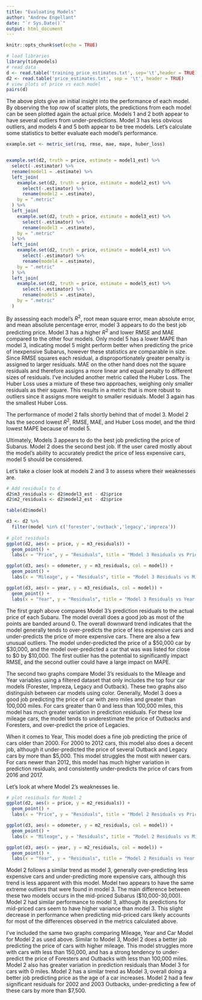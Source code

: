 ```yaml
---
title: "Evaluating Models"
author: "Andrew Engellant"
date: "`r Sys.Date()`"
output: html_document
---
```


```r
knitr::opts_chunk$set(echo = TRUE)
```

```r
# load libraries
library(tidymodels)
# read data
d <- read.table('training_price_estimates.txt', sep='\t',header = TRUE)
d2 <- read.table('price_estimates.txt', sep = '\t', header = TRUE)
# view plots of price vs each model
pairs(d)
```

The above plots give an initial insight into the performance of each model. By observing the top row of scatter plots, the predictions from each model can be seen plotted again the actual price. Models 1 and 2 both appear to have several outliers from under-predictions. Model 3 has less obvious outliers, and models 4 and 5 both appear to be tree models. Let's calculate some statistics to better evaluate each model's performance. 



```r
example.set <- metric_set(rsq, rmse, mae, mape, huber_loss)


example.set(d2, truth = price, estimate = model1_est) %>%
  select(-.estimator) %>%
  rename(model1 = .estimate) %>%
  left_join(
    example.set(d2, truth = price, estimate = model2_est) %>%
      select(-.estimator) %>%
      rename(model2 = .estimate),
    by = ".metric"
  ) %>%
  left_join(
    example.set(d2, truth = price, estimate = model3_est) %>%
      select(-.estimator) %>%
      rename(model3 = .estimate),
    by = ".metric"
  ) %>%
  left_join(
    example.set(d2, truth = price, estimate = model4_est) %>%
      select(-.estimator) %>%
      rename(model4 = .estimate),
    by = ".metric"
  ) %>%
  left_join(
    example.set(d2, truth = price, estimate = model5_est) %>%
      select(-.estimator) %>%
      rename(model5 = .estimate),
    by = ".metric"
  )
```

By assessing each model's $R^2$, root mean square error, mean absolute error, and mean absolute percentage error, model 3 appears to do the best job predicting price. Model 3 has a higher $R^2$ and lower RMSE and MAE compared to the other four models. Only model 5 has a lower MAPE than model 3, indicating model 5 might perform better when predicting the price of inexpensive Subarus, however these statistics are comparable in size. Since RMSE squares each residual, a disproportionately greater penalty is assigned to larger residuals. MAE on the other hand does not the square residuals and therefore assigns a more linear and equal penalty to different sizes of residuals. I've included another metric called the Huber Loss. The Huber Loss uses a mixture of these two approaches, weighing only smaller residuals as their square. This results in a metric that is more robust to outliers since it assigns more weight to smaller residuals. Model 3 again has the smallest Huber Loss. 

The performance of model 2 falls shortly behind that of model 3. Model 2 has the second lowest $R^2$, RMSE, MAE, and Huber Loss model, and the third lowest MAPE because of model 5. 

Ultimately, Models 3 appears to do the best job predicting the price of Subarus. Model 2 does the second best job. If the user cared mostly about the model's ability to accurately predict the price of less expensive cars, model 5 should be considered. 

Let's take a closer look at models 2 and 3 to assess where their weaknesses are.  


```r
# Add residuals to d
d2$m3_residuals <- d2$model3_est - d2$price
d2$m2_residuals <- d2$model2_est - d2$price

table(d2$model)

d3 <- d2 %>%
  filter(model %in% c('forester','outback','legacy','impreza'))
  
# plot residuals
ggplot(d2, aes(x = price, y = m3_residuals)) +
  geom_point() +
  labs(x = "Price", y = "Residuals", title = "Model 3 Residuals vs Price")

ggplot(d3, aes(x = odometer, y = m3_residuals, col = model)) +
  geom_point() +
  labs(x = "Mileage", y = "Residuals", title = "Model 3 Residuals vs Mileage by Car Model")

ggplot(d3, aes(x = year, y = m3_residuals, col = model)) +
  geom_point() +
  labs(x = "Year", y = "Residuals", title = "Model 3 Residuals vs Year by Car Model")
```

The first graph above compares Model 3's prediction residuals to the actual price of each Subaru. The model overall does a good job as most of the points are banded around 0. The overall downward trend indicates that the model generally tends to over-predicts the price of less expensive cars and under-predicts the price of more expensive cars. There are also a few unusual outliers. The model under-predicted the price of a \$50,000 car by \$30,000, and the model over-predicted a car that was was listed for close to \$0 by \$10,000. The first outlier has the potential to significantly impact RMSE, and the second outlier could have a large impact on MAPE. 

The second two graphs compare Model 3's residuals to the Mileage and Year variables using a filtered dataset that only includes the top four car models (Forester, Impreza, Legacy and Outback). These two graphs also distinguish between car models using color. Generally, Model 3 does a good job predicting the price of car with zero miles and greater than 100,000 miles. For cars greater than 0 and less than 100,000 miles, this model has much greater variation in prediction residuals. For these low mileage cars, the model tends to underestimate the price of Outbacks and Foresters, and over-predict the price of Legacies. 

When it comes to Year, This model does a fine job predicting the price of cars older than 2000. For 2000 to 2012 cars, this model also does a decent job, although it under-predicted the price of several Outback and Legacy cars by more than $5,000. This model struggles the most with newer cars. For cars newer than 2012, this model has much higher variation in prediction residuals, and consistently under-predicts the price of cars from 2016 and 2017.

Let's look at where Model 2's weaknesses lie.

```r
# plot residuals for Model 2
ggplot(d2, aes(x = price, y = m2_residuals)) +
  geom_point() +
  labs(x = "Price", y = "Residuals", title = "Model 2 Residuals vs Price")

ggplot(d3, aes(x = odometer, y = m2_residuals, col = model)) +
  geom_point() +
  labs(x = "Mileage", y = "Residuals", title = "Model 2 Residuals vs Mileage by Car Model")

ggplot(d3, aes(x = year, y = m2_residuals, col = model)) +
  geom_point() +
  labs(x = "Year", y = "Residuals", title = "Model 2 Residuals vs Year by Car Model")
```

Model 2 follows a similar trend as model 3, generally over-predicting less expensive cars and under-predicting more expensive cars, although this trend is less apparent with this model. Model two appears to have the same extreme outliers that were found in model 3. The main difference between these two models occurs in the mid-priced Subarus ($10,000-30,000). Model 2 had similar performance to model 3, although its predictions for mid-priced cars seem to have higher variance than model 3. This slight decrease in performance when predicting mid-priced cars likely accounts for most of the differences observed in the metrics calculated above.

I've included the same two graphs comparing Mileage, Year and Car Model for Model 2 as used above. Similar to Model 3, Model 2 does a better job predicting the price of cars with higher mileage. This model struggles more with cars with less than 150,000, and has a strong tendency to under-predict the price of Foresters and Outbacks with less than 100,000 miles. Model 2 also has greater variation in prediction residuals than Model 3 for cars with 0 miles. Model 2 has a similar trend as Model 3, overall doing a better job predicting price as the age of a car increases. Model 2 had a few significant residuals for 2002 and 2003 Outbacks, under-predicting a few of these cars by more than $7,500. 